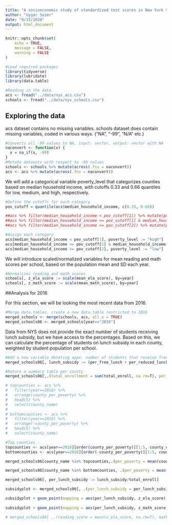 ```yaml
---
title: "A socioeconomic study of standardized test scores in New York State schools"
author: "Uygar Sozer"
date: "9/15/2020"
output: html_document
---
```


```r
knitr::opts_chunk$set(
	echo = TRUE,
	message = FALSE,
	warning = FALSE
)
```

```r
#Load required packages
library(tidyverse)
library(lubridate)
library(data.table)
```

```r
#Reading in the data
acs <- fread("../data/nys_acs.csv")
schools <- fread("../data/nys_schools.csv")
```

## Exploring the data
acs dataset contains no missing variables.
schools dataset does contain missing variables, coded in various ways. ("NA", "-99", "N/A" etc.)

```r
#Converts all -99 values to NA, input: vector, output: vector with NA
naconvert <- function(x) {
  x = na_if(x, -99)
}
#Mutate datasets with respect to -99 values
schools <- schools %>% mutate(across(.fns = naconvert))
acs <- acs %>% mutate(across(.fns = naconvert))
```

We will add a categorical variable poverty_level that categorizes counties based on median household income, with cutoffs 0.33 and 0.66 quantiles for low, medium, and high, respectively.
```r
#Define the cutoffs for each category
pov_cutoff = quantile(acs$median_household_income, c(0.33, 0.66))

##acs %>% filter(median_household_income < pov_cutoff[1]) %>% mutate(poverty_level = "high")
##acs %>% filter(median_household_income >= pov_cutoff[1] & median_household_income < pov_cutoff[2] ) %>% mutate(poverty_level = "medium")
##acs %>% filter(median_household_income >= pov_cutoff[2]) %>% mutate(poverty_level = "low")

#Assign each category
acs[median_household_income < pov_cutoff[1], poverty_level := "high"]
acs[median_household_income >= pov_cutoff[1] & median_household_income < pov_cutoff[2], poverty_level :="medium"]
acs[median_household_income >= pov_cutoff[2], poverty_level := "low"]
```

We will introduce scaled/normalized variables for mean reading and math scores per school, based on the population mean and SD each year.

```r
#Normalizes reading and math scores
schools[, z_ela_score := scale(mean_ela_score), by=year]
schools[, z_math_score := scale(mean_math_score), by=year]
```

##Analysis for 2016

For this section, we will be looking the most recent data from 2016.

```r
#Merge data.tables, create a new data.table restricted to 2016
merged_schools <- merge(schools, acs, all.x = TRUE)
merged_schools06 <- merged_schools[year=="2016"]
```

Data from NYS does not provide the exact number of students receiving lunch subsidy, but we have access to the percentages. Based on this, we can calculate the percentage of students on lunch subsidy in each county, weighted by student population per school.

```r
#Add a new variable denoting appx. number of students that receive free or reduced-price lunch
merged_schools06[, lunch_subsidy := (per_free_lunch + per_reduced_lunch)*total_enroll]

#Return a summary table per county
merged_schools06[,.(total_enrollment = sum(total_enroll, na.rm=T), per_lunch_subsidy = sum(lunch_subsidy, na.rm=T)/sum(total_enroll, na.rm=T), per_poverty = mean(county_per_poverty, na.rm=T)), by = county_name]
```
```r
# topcounties <- acs %>% 
#   filter(year==2016) %>% 
#   arrange(county_per_poverty) %>% 
#   head(5) %>% 
#   select(county_name)
# 
# bottomcounties <- acs %>% 
#   filter(year==2016) %>% 
#   arrange(-county_per_poverty) %>% 
#   head(5) %>% 
#   select(county_name)


```

```r
#Top counties - 
topcounties <- acs[year==2016][order(county_per_poverty)][1:5, county_name]
bottomcounties <- acs[year==2016][order(-county_per_poverty)][1:5, county_name]

merged_schools06[county_name %in% topcounties,.(per_poverty = mean(county_per_poverty), per_lunch_subsidy = sum(lunch_subsidy)/sum(total_enroll), mean_ela = mean(z_ela_score, na.rm=T), mean_math = mean(z_math_score, na.rm=T)),by=county_name]

merged_schools06[county_name %in% bottomcounties, .(per_poverty = mean(county_per_poverty), per_lunch_subsidy = sum(lunch_subsidy)/sum(total_enroll), mean_ela = mean(z_ela_score, na.rm=T), mean_math = mean(z_math_score, na.rm=T)),by=county_name]
```

```r
merged_schools06[, per_lunch_subsidy := lunch_subsidy/total_enroll]

subsidyplot <- merged_schools06[, .(per_lunch_subsidy = per_lunch_subsidy, z_ela_score = z_ela_score, z_math_score = z_math_score)] %>% ggplot() + theme_minimal()

subsidyplot + geom_point(mapping = aes(per_lunch_subsidy, z_ela_score), color = "blue", size= 0.5) +   geom_smooth(mapping = aes(per_lunch_subsidy, z_ela_score), color = "black", method = "lm") + labs(title = "Effects of subsidized lunch to standardized test score in reading", subtitle = "Mean scores per school in 2016", x="Percentage of students receiving free or reduced price lunch", y="Normalized reading test score", caption = "Source: New York State Department of Education")
  
subsidyplot + geom_point(mapping = aes(per_lunch_subsidy, z_math_score), color = "red", size = 0.5) + geom_smooth(mapping = aes(per_lunch_subsidy, z_math_score), color = "black", method = "lm") + labs(title = "Effects of subsidized lunch to standardized test score in math", subtitle = "Mean scores per school in 2016", x="Percentage of students receiving free or reduced price lunch", y="Normalized math test score", caption = "Source: New York State Department of Education")
```

```r
# merged_schools06[ ,.(reading_score = mean(z_ela_score, na.rm=T), math_score = mean(z_math_score, na.rm = T), acs[county_name == county_name, poverty_level, by=county_name]), by=.(county_name)]
```


